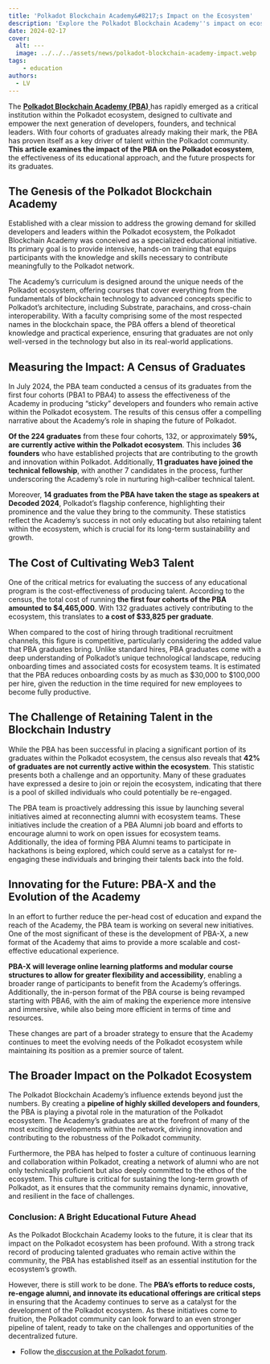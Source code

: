 ```yaml
---
title: 'Polkadot Blockchain Academy&#8217;s Impact on the Ecosystem'
description: 'Explore the Polkadot Blockchain Academy''s impact on ecosystem growth, talent cultivation, and future innovations within the Polkadot community.'
date: 2024-02-17
cover:
  alt: ---
  image: ../../../assets/news/polkadot-blockchain-academy-impact.webp
tags: 
    - education
authors:
  - LV
---
```

The [**Polkadot Blockchain Academy (PBA)** ](https://dablock.com/ecosystem/polkadot-blockchain-academy/)has rapidly emerged as a critical institution within the Polkadot ecosystem, designed to cultivate and empower the next generation of developers, founders, and technical leaders. With four cohorts of graduates already making their mark, the PBA has proven itself as a key driver of talent within the Polkadot community. **This article examines the impact of the PBA on the Polkadot ecosystem**, the effectiveness of its educational approach, and the future prospects for its graduates.

The Genesis of the Polkadot Blockchain Academy
----------------------------------------------

Established with a clear mission to address the growing demand for skilled developers and leaders within the Polkadot ecosystem, the Polkadot Blockchain Academy was conceived as a specialized educational initiative. Its primary goal is to provide intensive, hands-on training that equips participants with the knowledge and skills necessary to contribute meaningfully to the Polkadot network.

The Academy’s curriculum is designed around the unique needs of the Polkadot ecosystem, offering courses that cover everything from the fundamentals of blockchain technology to advanced concepts specific to Polkadot’s architecture, including Substrate, parachains, and cross-chain interoperability. With a faculty comprising some of the most respected names in the blockchain space, the PBA offers a blend of theoretical knowledge and practical experience, ensuring that graduates are not only well-versed in the technology but also in its real-world applications.

Measuring the Impact: A Census of Graduates
-------------------------------------------

In July 2024, the PBA team conducted a census of its graduates from the first four cohorts (PBA1 to PBA4) to assess the effectiveness of the Academy in producing “sticky” developers and founders who remain active within the Polkadot ecosystem. The results of this census offer a compelling narrative about the Academy’s role in shaping the future of Polkadot.

**Of the 224 graduates** from these four cohorts, 132, or approximately **59%, are currently active within the Polkadot ecosystem**. This includes **36 founders** who have established projects that are contributing to the growth and innovation within Polkadot. Additionally, **11 graduates have joined the technical fellowship**, with another 7 candidates in the process, further underscoring the Academy’s role in nurturing high-caliber technical talent.

Moreover, **14 graduates from the PBA have taken the stage as speakers at Decoded 2024**, Polkadot’s flagship conference, highlighting their prominence and the value they bring to the community. These statistics reflect the Academy’s success in not only educating but also retaining talent within the ecosystem, which is crucial for its long-term sustainability and growth.

The Cost of Cultivating Web3 Talent
-----------------------------------

One of the critical metrics for evaluating the success of any educational program is the cost-effectiveness of producing talent. According to the census, the total cost of running **the first four cohorts of the PBA amounted to $4,465,000**. With 132 graduates actively contributing to the ecosystem, this translates to **a cost of $33,825 per graduate**.

When compared to the cost of hiring through traditional recruitment channels, this figure is competitive, particularly considering the added value that PBA graduates bring. Unlike standard hires, PBA graduates come with a deep understanding of Polkadot’s unique technological landscape, reducing onboarding times and associated costs for ecosystem teams. It is estimated that the PBA reduces onboarding costs by as much as $30,000 to $100,000 per hire, given the reduction in the time required for new employees to become fully productive.

The Challenge of Retaining Talent in the Blockchain Industry
------------------------------------------------------------

While the PBA has been successful in placing a significant portion of its graduates within the Polkadot ecosystem, the census also reveals that **42% of graduates are not currently active within the ecosystem**. This statistic presents both a challenge and an opportunity. Many of these graduates have expressed a desire to join or rejoin the ecosystem, indicating that there is a pool of skilled individuals who could potentially be re-engaged.

The PBA team is proactively addressing this issue by launching several initiatives aimed at reconnecting alumni with ecosystem teams. These initiatives include the creation of a PBA Alumni job board and efforts to encourage alumni to work on open issues for ecosystem teams. Additionally, the idea of forming PBA Alumni teams to participate in hackathons is being explored, which could serve as a catalyst for re-engaging these individuals and bringing their talents back into the fold.

Innovating for the Future: PBA-X and the Evolution of the Academy
-----------------------------------------------------------------

In an effort to further reduce the per-head cost of education and expand the reach of the Academy, the PBA team is working on several new initiatives. One of the most significant of these is the development of PBA-X, a new format of the Academy that aims to provide a more scalable and cost-effective educational experience.

**PBA-X will leverage online learning platforms and modular course structures to allow for greater flexibility and accessibility**, enabling a broader range of participants to benefit from the Academy’s offerings. Additionally, the in-person format of the PBA course is being revamped starting with PBA6, with the aim of making the experience more intensive and immersive, while also being more efficient in terms of time and resources.

These changes are part of a broader strategy to ensure that the Academy continues to meet the evolving needs of the Polkadot ecosystem while maintaining its position as a premier source of talent.

The Broader Impact on the Polkadot Ecosystem
--------------------------------------------

The Polkadot Blockchain Academy’s influence extends beyond just the numbers. By creating a **pipeline of highly skilled developers and founders**, the PBA is playing a pivotal role in the maturation of the Polkadot ecosystem. The Academy’s graduates are at the forefront of many of the most exciting developments within the network, driving innovation and contributing to the robustness of the Polkadot community.

Furthermore, the PBA has helped to foster a culture of continuous learning and collaboration within Polkadot, creating a network of alumni who are not only technically proficient but also deeply committed to the ethos of the ecosystem. This culture is critical for sustaining the long-term growth of Polkadot, as it ensures that the community remains dynamic, innovative, and resilient in the face of challenges.

### Conclusion: A Bright Educational Future Ahead

As the Polkadot Blockchain Academy looks to the future, it is clear that its impact on the Polkadot ecosystem has been profound. With a strong track record of producing talented graduates who remain active within the community, the PBA has established itself as an essential institution for the ecosystem’s growth.

However, there is still work to be done. The **PBA’s efforts to reduce costs, re-engage alumni, and innovate its educational offerings are critical steps** in ensuring that the Academy continues to serve as a catalyst for the development of the Polkadot ecosystem. As these initiatives come to fruition, the Polkadot community can look forward to an even stronger pipeline of talent, ready to take on the challenges and opportunities of the decentralized future.

- Follow the[ disccusion at the Polkadot forum](https://forum.polkadot.network/t/polkadot-blockchain-academy-1-to-4-census-results/9378).